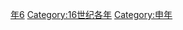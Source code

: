 {{Catnav|頁面分類|历史|歷史時代|年|16世纪各年}}
{{Commons category|1536}}

[[Category:1530年代|年6]]
[[Category:16世纪各年|Category:16世纪各年]]
[[Category:申年|Category:申年]]